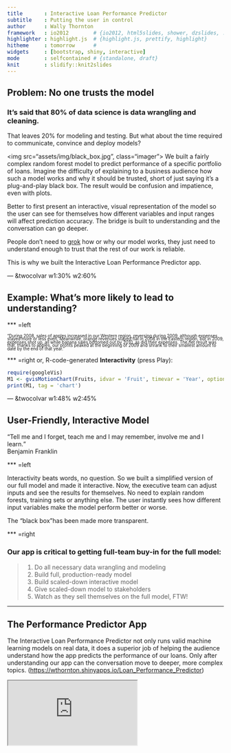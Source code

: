 ```yaml
---
title       : Interactive Loan Performance Predictor
subtitle    : Putting the user in control
author      : Wally Thornton
framework   : io2012        # {io2012, html5slides, shower, dzslides, ...}
highlighter : highlight.js  # {highlight.js, prettify, highlight}
hitheme     : tomorrow      # 
widgets     : [bootstrap, shiny, interactive]
mode        : selfcontained # {standalone, draft}
knit        : slidify::knit2slides
---
```

    
## Problem: No one trusts the model

### It's said that 80% of data science is data wrangling and cleaning.

That leaves 20% for modeling and testing. But what about the time required to communicate, convince and deploy models?

<img src="assets/img/black_box.jpg", class="imager">
We built a fairly complex random forest model to predict performance of a specific portfolio of loans. Imagine the difficulty of explaining to a business audience how such a model works and why it should be trusted, short of just saying it's a plug-and-play black box. The result would be confusion and impatience, even with plots.

Better to first present an interactive, visual representation of the model so the user can see for themselves how different variables and input ranges will affect prediction accuracy. The bridge is built to understanding and the conversation can go deeper.

People don't need to [grok](https://en.wikipedia.org/wiki/Grok) how or why our model works, they just need to understand enough to trust that the rest of our work is reliable.

This is why we built the Interactive Loan Performance Predictor app.

--- &twocolvar w1:30% w2:60%

## Example: What's more likely to lead to understanding?

*** =left

<span style="font-size: 0.7em; line-height: 0.75em">"During 2008, sales of apples increased in our Western region, reversing during 2009, although expenses stayed more or less even. Meanwhile, orange revenues stayed flat in 2008 in the Eastern region, but in 2009, expenses shot up, all while banana sales bottomed out by 2010, as did their expenses. The net result was that, thanks to apples, our profits peaked at the beginning of 2009 and shrank to their smallest amount to date by the end of that year."</span>

*** =right
or, R-code-generated **Interactivity** (press Play):
<span style="margin: 0 auto">
```r
require(googleVis)
M1 <- gvisMotionChart(Fruits, idvar = 'Fruit', timevar = 'Year', options = list(width=450, height=400))
print(M1, tag = 'chart')
```
</span>

--- &twocolvar w1:48% w2:45%

## User-Friendly, Interactive Model
<q>Tell me and I forget, teach me and I may remember, involve me and I learn.</q>
<div class="author">Benjamin Franklin</div>

*** =left

Interactivity beats words, no question. So we built a simplified version of our full model and made it interactive. Now, the executive team can adjust inputs and see the results for themselves. No need to explain random forests, training sets or anything else. The user instantly sees how different input variables make the model perform better or worse.

The "black box"has been made more transparent.

*** =right

### Our app is critical to getting full-team buy-in for the full model:
> 1. Do all necessary data wrangling and modeling 
> 2. Build full, production-ready model 
> 3. Build scaled-down interactive model 
> 4. Give scaled-down model to stakeholders 
> 5. Watch as they sell themselves on the full model, FTW! 

---

## The Performance Predictor App

The Interactive Loan Performance Predictor not only runs valid machine learning models on real data, it does a superior job of helping the audience understand how the app predicts the performance of our loans. Only after understanding our app can the conversation move to deeper, more complex topics.
([https://wthornton.shinyapps.io/Loan_Performance_Predictor](https://wthornton.shinyapps.io/Loan_Performance_Predictor))

<iframe src="https://wthornton.shinyapps.io/Loan_Performance_Predictor"></iframe>

